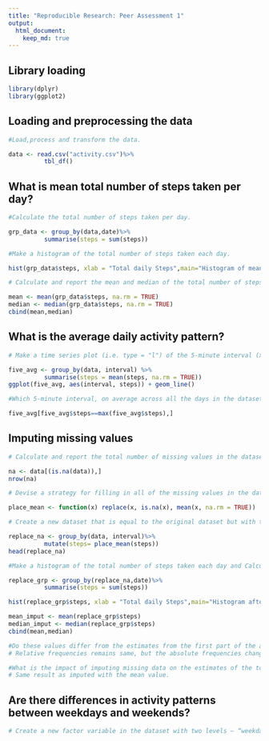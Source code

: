 ```yaml
---
title: "Reproducible Research: Peer Assessment 1"
output: 
  html_document:
    keep_md: true
---
```



## Library loading
```r
library(dplyr)
library(ggplot2)
```


## Loading and preprocessing the data
```r
#Load,process and transform the data.

data <- read.csv("activity.csv")%>%
          tbl_df()
```


## What is mean total number of steps taken per day?
```r
#Calculate the total number of steps taken per day.

grp_data <- group_by(data,date)%>%
          summarise(steps = sum(steps))

#Make a histogram of the total number of steps taken each day.

hist(grp_data$steps, xlab = "Total daily Steps",main="Histogram of mean total number of steps taken per day", breaks = 40)

# Calculate and report the mean and median of the total number of steps taken per day.

mean <- mean(grp_data$steps, na.rm = TRUE)
median <- median(grp_data$steps, na.rm = TRUE)
cbind(mean,median)
```


## What is the average daily activity pattern?
```r
# Make a time series plot (i.e. type = "l") of the 5-minute interval (x-axis) and the average number of steps taken, averaged across all days (y-axis).

five_avg <- group_by(data, interval) %>%
          summarise(steps = mean(steps, na.rm = TRUE))
ggplot(five_avg, aes(interval, steps)) + geom_line()

#Which 5-minute interval, on average across all the days in the dataset, contains the maximum number of steps?

five_avg[five_avg$steps==max(five_avg$steps),]

```


## Imputing missing values
```r
# Calculate and report the total number of missing values in the dataset (i.e. the total number of rows with NA).

na <- data[(is.na(data)),]
nrow(na)

# Devise a strategy for filling in all of the missing values in the dataset. The strategy does not need to be sophisticated. For example, you could use the mean/median for that day, or the mean for that 5-minute interval, etc.

place_mean <- function(x) replace(x, is.na(x), mean(x, na.rm = TRUE))

# Create a new dataset that is equal to the original dataset but with the missing data filled in.

replace_na <- group_by(data, interval)%>%
          mutate(steps= place_mean(steps))
head(replace_na)

#Make a histogram of the total number of steps taken each day and Calculate and report the mean and median total number of steps taken per day. 

replace_grp <- group_by(replace_na,date)%>%
          summarise(steps = sum(steps))

hist(replace_grp$steps, xlab = "Total daily Steps",main="Histogram after data imputation", breaks = 40)

mean_imput <- mean(replace_grp$steps)
median_imput <- median(replace_grp$steps)
cbind(mean,median)

#Do these values differ from the estimates from the first part of the assignment? 
# Relative frequencies remains same, but the absolute frequencies changed.

#What is the impact of imputing missing data on the estimates of the total daily number of steps?
# Same result as imputed with the mean value.

```



## Are there differences in activity patterns between weekdays and weekends?

```r

# Create a new factor variable in the dataset with two levels – “weekday” and “weekend” indicating whether a given date is a weekday or weekend day.













```

